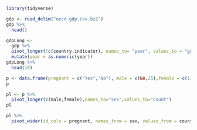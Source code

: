 
```r
library(tidyverse)
```

```r
gdp <- read_delim("oecd-gdp.csv.bz2")
gdp %>%
  head()
```
```r
gdpLong <- 
  gdp %>% 
  pivot_longer(!c(country,indicator), names_to= "year", values_to = "gdp") %>% 
  mutate(year = as.numeric(year))
gdpLong %>% 
  head(10)
```

```r
p <- data.frame(pregnant = c("Yes","No"), male = c(NA,25),female = c(11,18))
p
```
```r
pl <- p %>% 
  pivot_longer(c(male,female),names_to="sex",values_to="count")
pl
```
```r
pl %>% 
  pivot_wider(id_cols = pregnant, names_from = sex, values_from = count)
```

